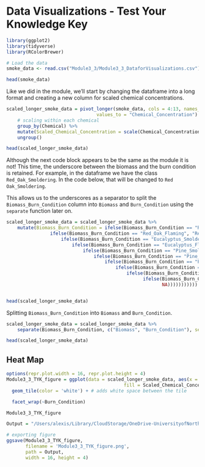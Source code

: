 # Data Visualizations - Test Your Knowledge Key


```r
library(ggplot2)
library(tidyverse)
library(RColorBrewer)
```

```r
# Load the data
smoke_data <- read.csv("Module3_3/Module3_3_DataforVisualizations.csv")

head(smoke_data)
```

Like we did in the module, we'll start by changing the dataframe into a long format and creating a new column for scaled chemical concentrations.

```r
scaled_longer_smoke_data = pivot_longer(smoke_data, cols = 4:13, names_to = "Biomass_Burn_Condition", 
                                 values_to = "Chemical_Concentration") %>%
    # scaling within each chemical
    group_by(Chemical) %>%
    mutate(Scaled_Chemical_Concentration = scale(Chemical_Concentration)) %>%
    ungroup()

head(scaled_longer_smoke_data)
```

Although the next code block appears to be the same as the module it is not! This time, the underscore between the biomass and the burn condition is retained. For example, in the dataframe we have the class `Red_Oak_Smoldering`. In the code below, that will be changed to `Red Oak_Smoldering`. 

This allows us to the underscores as a separator to split the `Biomass_Burn_Condition` column into `Biomass` and `Burn_Condition` using the `separate` function later on.

```r
scaled_longer_smoke_data = scaled_longer_smoke_data %>%
    mutate(Biomass_Burn_Condition = ifelse(Biomass_Burn_Condition == "Red_Oak_Smoldering", "Red Oak_Smoldering",
                ifelse(Biomass_Burn_Condition == "Red_Oak_Flaming", "Red Oak_Flaming",
                    ifelse(Biomass_Burn_Condition == "Eucalyptus_Smoldering", "Eucalyptus_Smoldering",
                        ifelse(Biomass_Burn_Condition == "Eucalyptus_Flaming", "Eucalyptus_Flaming",
                            ifelse(Biomass_Burn_Condition == "Pine_Smoldering", "Pine_Smoldering",
                                ifelse(Biomass_Burn_Condition == "Pine_Flaming", "Pine_Flaming",
                                    ifelse(Biomass_Burn_Condition == "Pine_Needles_Smoldering", "Pine Needles_Smoldering",
                                        ifelse(Biomass_Burn_Condition == "Pine_Needles_Flaming", "Pine Needles_Flaming",
                                            ifelse(Biomass_Burn_Condition == "Peat_Smoldering", "Peat_Smoldering",
                                                  ifelse(Biomass_Burn_Condition == "Peat_Flaming", "Peat_Flaming",
                                                         NA)))))))))))


head(scaled_longer_smoke_data)
```

Splitting `Biomass_Burn_Condition` into `Biomass` and `Burn_Condition`.

```r
scaled_longer_smoke_data = scaled_longer_smoke_data %>%
    separate(Biomass_Burn_Condition, c("Biomass", "Burn_Condition"), sep = "_")

head(scaled_longer_smoke_data)
```

## Heat Map

```r
options(repr.plot.width = 16, repr.plot.height = 4)
Module3_3_TYK_figure = ggplot(data = scaled_longer_smoke_data, aes(x = Chemical.Category, y = Biomass,
                                           fill = Scaled_Chemical_Concentration)) + 
  geom_tile(color = 'white') + # adds white space between the tile

  facet_wrap(~Burn_Condition)  

Module3_3_TYK_figure
```


```r
Output = "/Users/alexis/Library/CloudStorage/OneDrive-UniversityofNorthCarolinaatChapelHill/CEMALB_DataAnalysisPM/Projects/P1006. Data Organization & File Management/P1006.2. Modules/P1006.2.6. Data Visualizations/Module3_3"

# exporting figure
ggsave(Module3_3_TYK_figure, 
       filename = 'Module3_3_TYK_figure.png',
       path = Output,
       width = 16, height = 4)
```